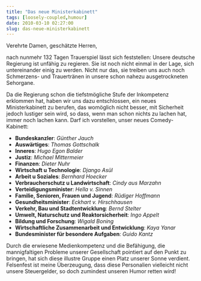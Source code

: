 ```yaml
---
title: "Das neue Ministerkabinett"
tags: [loosely-coupled,humour]
date: 2010-03-10 02:27:00
slug: das-neue-ministerkabinett
---
```


Verehrte Damen, geschätzte Herren,

nach nunmehr 132 Tagen Trauerspiel lässt sich feststellen: Unsere deutsche Regierung ist unfähig zu regieren. Sie ist noch nicht einmal in der Lage, sich untereinander einig zu werden. Nicht nur das, sie treiben uns auch noch Schmerzens- und Trauertränen in unsere schon nahezu ausgetrockneten Sehorgane.

Da die Regierung schon die tiefstmögliche Stufe der Inkompetenz erklommen hat, haben wir uns dazu entschlossen, ein neues Ministerkabinett zu berufen, das womöglich nicht besser, mit Sicherheit jedoch lustiger sein wird, so dass, wenn man schon nichts zu lachen hat, immer noch lachen kann. Darf ich vorstellen, unser neues Comedy-Kabinett:

*   **Bundeskanzler**: _Günther Jauch_
*   **Auswärtiges**: _Thomas Gottschalk_
*   **Inneres**: _Hugo Egon Balder_
*   **Justiz**: _Michael Mittermeier_
*   **Finanzen**: _Dieter Nuhr_
*   **Wirtschaft u Technologie**: _Django Asül_
*   **Arbeit u Soziales**: _Bernhard Hoecker_
*   **Verbraucherschutz u Landwirtschaft**: _Cindy aus Marzahn_
*   **Verteidigungsminister**: _Hella v. Sinnen_
*   **Familie, Senioren, Frauen und Jugend**: _Rüdiger Hoffmann_
*   **Gesundheitsminister**: _Eckhart v. Hirschhausen_
*   **Verkehr, Bau und Stadtentwicklung**: _Bernd Stelter_
*   **Umwelt, Naturschutz und Reaktorsicherheit**: _Ingo Appelt_
*   **Bildung und Forschung**: _Wigald Boning_
*   **Wirtschaftliche Zusammenarbeit und Entwicklung**: _Kaya Yanar_
*   **Bundesminister für besondere Aufgaben**: _Guido Kantz_ 

Durch die erwiesene Medienkompetenz und die Befähigung, die mannigfaltigen Probleme unserer Gesellschaft pointiert auf den Punkt zu bringen, hat sich diese illustre Gruppe einen Platz unserer Sonne verdient. Felsenfest ist meine Überzeugung, dass diese Personalien vielleicht nicht unsere Steuergelder, so doch zumindest unseren Humor retten wird!